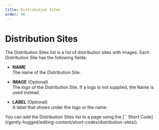 ```yaml
---
title: Distribution Sites
order: 40
---
```

# Distribution Sites

The Distribution Sites list is a list of distribution sites with images. Each Distribution Site has the following fields:

* **NAME**\
    The name of the Distribution Site.

* **IMAGE** (Optional)\
    The logo of the Distribution Site. If a logo is not supplied, the Name is used instead.  

* **LABEL** (Optional)\
    A label that shows under the logo or the name.

<Aside>
    You can add the Distribution Sites list to a page using the [`<DistributionSites />` Short Code](/gently-hugged/editing-content/short-codes/distribution-sites/). 
</Aside>